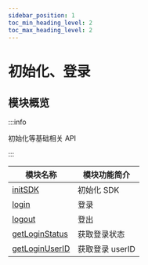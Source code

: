 ```yaml
---
sidebar_position: 1
toc_min_heading_level: 2
toc_max_heading_level: 2
---
```


# 初始化、登录

## 模块概览

:::info

初始化等基础相关 API

:::

| 模块名称                                                          | 模块功能简介    |
| ----------------------------------------------------------------- | --------------- |
| [initSDK](docs/sdks/api/initialization/initSDK.mdx)               | 初始化 SDK      |
| [login](docs/sdks/api/initialization/login.mdx)                   | 登录            |
| [logout](docs/sdks/api/initialization/login.mdx)                  | 登出            |
| [getLoginStatus](docs/sdks/api/initialization/getLoginStatus.mdx) | 获取登录状态    |
| [getLoginUserID](docs/sdks/api/initialization/getLoginUserID.mdx) | 获取登录 userID |
